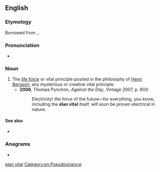 ==English==

===Etymology===
Borrowed from {{bor|en|fr|élan vital}}, {{coinage|fr|Henri Bergson|in=1907|nocap=1}}.

===Pronunciation===
* {{a|French}} {{IPA|en|/elɑ̃ vital/}}

===Noun===
{{en-noun|-}}

# The [[life force]] or vital principle posited in the philosophy of [[w:Henri Bergson|Henri Bergson]]; any mysterious or creative vital principle.
#* '''2006''', Thomas Pynchon, ''Against the Day'', Vintage 2007, p. 803:
#*: Electricity! the force of the future—for everything, you know, including the '''élan vital''' itself, will soon be proven electrical in nature.

====See also====
* {{l|en|vitalism}}

===Anagrams===
* {{anagrams|en|a=aaeillntv|alleviant|vanillate}}

[[Category:English terms spelled with É|elan vital]]
[[Category:en:Pseudoscience]]